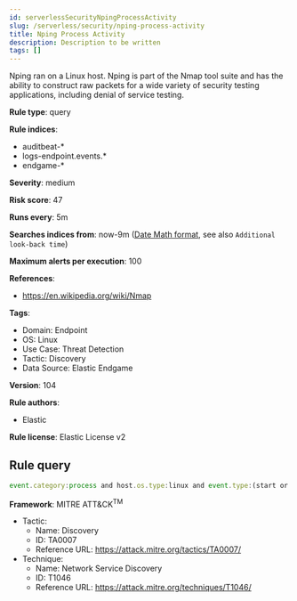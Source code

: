 ```yaml
---
id: serverlessSecurityNpingProcessActivity
slug: /serverless/security/nping-process-activity
title: Nping Process Activity
description: Description to be written
tags: []
---
```


<div id="nping-process-activity"></div>

Nping ran on a Linux host. Nping is part of the Nmap tool suite and has the ability to construct raw packets for a wide variety of security testing applications, including denial of service testing.

**Rule type**: query

**Rule indices**: 

* auditbeat-*
* logs-endpoint.events.*
* endgame-*

**Severity**: medium

**Risk score**: 47

**Runs every**: 5m

**Searches indices from**: now-9m ([Date Math format](((ref))/common-options.html#date-math), see also <DocLink id="serverlessSecurityRulesUiCreate" section="set-the-rules-schedule">`Additional look-back time`</DocLink>)

**Maximum alerts per execution**: 100

**References**: 

* https://en.wikipedia.org/wiki/Nmap

**Tags**: 

* Domain: Endpoint
* OS: Linux
* Use Case: Threat Detection
* Tactic: Discovery
* Data Source: Elastic Endgame

**Version**: 104

**Rule authors**: 

* Elastic

**Rule license**: Elastic License v2

## Rule query

```js
event.category:process and host.os.type:linux and event.type:(start or process_started) and process.name:nping

```

**Framework**: MITRE ATT&CK<sup>TM</sup>

* Tactic:
    * Name: Discovery
    * ID: TA0007
    * Reference URL: https://attack.mitre.org/tactics/TA0007/
* Technique:
    * Name: Network Service Discovery
    * ID: T1046
    * Reference URL: https://attack.mitre.org/techniques/T1046/


